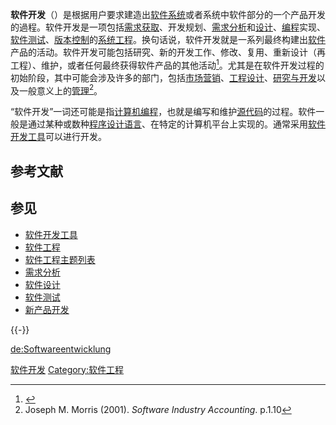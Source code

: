 {{NoteTA|G1=IT}}
{{软件开发过程}}
'''软件开发'''（{{lang-en|Software development}}）是根据用户要求建造出[[软件系统|软件系统]]或者系统中软件部分的一个产品开发的過程。软件开发是一项包括[[需求获取|需求获取]]、开发规划、[[需求分析|需求分析]]和[[设计|设计]]、[[编程|编程]]实现、[[软件测试|软件测试]]、[[版本控制|版本控制]]的[[系统工程|系统工程]]。换句话说，软件开发就是一系列最终构建出[[软件|软件]]产品的活动。软件开发可能包括研究、新的开发工作、修改、复用、重新设计（再工程）、维护，或者任何最终获得软件产品的其他活动<ref>{{cite web|author=DRM Associates|title=New Product Development Glossary|url=http://www.npd-solutions.com/glossary.html|date=2002|accessdate=2006-10-29|archive-date=2018-07-13|archive-url=https://web.archive.org/web/20180713173735/http://www.npd-solutions.com/glossary.html|dead-url=no}}</ref>。尤其是在软件开发过程的初始阶段，其中可能会涉及许多的部门，包括[[市场营销|市场营销]]、[[工程设计|工程设计]]、[[研究与开发|研究与开发]]以及一般意义上的[[管理|管理]]<ref name="Mor01"> Joseph M. Morris (2001). ''Software Industry Accounting''. p.1.10</ref>。

“软件开发”一词还可能是指[[计算机编程|计算机编程]]，也就是编写和维护[[源代码|源代码]]的过程。软件一般是通过某种或数种[[程序设计语言|程序设计语言]]、在特定的计算机平台上实现的。通常采用[[软件开发工具|软件开发工具]]可以进行开发。

==参考文献==
{{Reflist}}

== 参见 ==
{{Portal|软件|计算机程序设计|工程}}
*[[软件开发工具|软件开发工具]]
*[[软件工程|软件工程]]
*[[软件工程主题列表|软件工程主题列表]]
*[[需求分析|需求分析]]
*[[软件设计|软件设计]]
*[[软件测试|软件测试]]
*[[新产品开发|新产品开发]]

{{-}}
{{Authority control}}

[[Category:软件开发|]]
[[Category:软件工程|Category:软件工程]]

{{computer-stub}}

[[de:Softwareentwicklung|de:Softwareentwicklung]]
